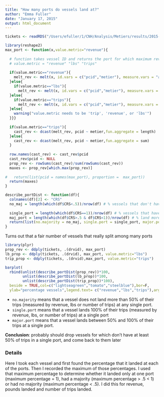 ```yaml
---
title: "How many ports do vessels land at?"
author: "Emma Fuller"
date: "January 17, 2015"
output: html_document
---
```

```r
tickets <- readRDS("/Users/efuller/1/CNH/Analysis/Metiers/results/2015-01-09/code/3_exploreBuildwebs/tickets.RDS")

library(reshape2)
max_port <- function(x,value.metric="revenue"){
  
  # function takes vessel ID and returns the port for which maximum revenue/lbs/trips were landed. 
  # value.metric = "revenue" "lbs" "trips"
  
  if(value.metric=="revenue"){
    melt_rev <- melt(x, id.vars = c("pcid","metier"), measure.vars = "adj_revenue")
  }else{
    if(value.metric=="lbs"){
      melt_rev <- melt(x, id.vars = c("pcid","metier"), measure.vars = "landed_wt")
  }else{ 
    if(value.metric=="trips"){
      melt_rev <- melt(x, id.vars = c("pcid","metier"), measure.vars = "trip_id")
  }else{
    warning("value.metric needs to be 'trip', 'revenue', or 'lbs'")
  }}}
  
  if(value.metric=="trips"){
    cast_rev <- dcast(melt_rev, pcid ~ metier,fun.aggregate = length)
  }else{
    cast_rev <- dcast(melt_rev, pcid ~ metier,fun.aggregate = sum)
  }
  
  row.names(cast_rev) <- cast_rev$pcid
  cast_rev$pcid <- NULL
  prop_rev <- rowSums(cast_rev)/sum(rowSums(cast_rev))
  maxes <- prop_rev[which.max(prop_rev)]
  
#   return(list(pcid = names(max_port), proportion =  max_port))
  return(maxes)
}

describe_portDist <- function(df){
  colnames(df)[2] <- "CRS"
  no_maj = length(which(df$CRS<.5))/nrow(df) # % vessels that don't have a majority port
  
  single_port = length(which(df$CRS==1))/nrow(df) # % vessels that have single port
  maj_port = length(which(df$CRS>.5 & df$CRS<1))/nrow(df) # % land more than 50% at one port, but still land at multiple ports
  return(list(no.majority = no_maj, single.port = single_port, major.port = maj_port))
}
```

Turns out that a fair number of vessels that really split among many ports

```r
library(plyr)
prop_rev <- ddply(tickets, .(drvid), max_port)
lb_prop <- ddply(tickets, .(drvid), max_port, value.metric="lbs")
trip_prop <- ddply(tickets, .(drvid),max_port, value.metric="trips")
```

```r
barplot(
  rbind(unlist(describe_portDist(prop_rev))*100, 
        unlist(describe_portDist(lb_prop))*100,
        unlist(describe_portDist(trip_prop))*100),
  beside = TRUE,col=c("lightseagreen","tomato","steelblue"),bor=F,
  ylab="percentage vessels",legend.text= c("revenue","lbs","trips"),args.legend=list(x="topleft",bty="n",bor=F))
```

+ `no.majority` means that a vessel does not land more than 50% of their trips (measured by revenue, lbs or number of trips) at any single port. 
+ `single.port` means that a vessel lands 100% of their trips (measured by revenue, lbs, or number of trips) at a single port
+ `major.port` means that a vessel lands between 50% and 100% of their trips at a single port. 

**Conclusion**: probably should drop vessels for which don't have at least 50% of trips in a single port, and come back to them later

### Details
Here I took each vessel and first found the percentage that it landed at each of the ports. Then I recorded the maximum of those percentages. I used that maximum percentage to determine whether it landed only at one port (maximum percentage = 1), had a majority (maximum percentage > .5 < 1) or had no majority (maximum percentage < .5). I did this for revenue, pounds landed and number of trips landed. 